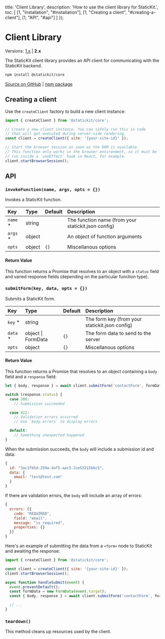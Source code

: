
  title: 'Client Library',
  description: 'How to use the client library for StaticKit.',
  toc: [
    [1, "Installation", "#installation"],
    [1, "Creating a client", "#creating-a-client"],
    [1, "API", "#api"]
  ]
});

# Client Library

Versions: [1.x](/docs/core/1.x) | **2.x**

The StaticKit client library provides an API client for communicating with the StaticKit backend.

```bash
npm install @statickit/core
```

[Source on GitHub](https://github.com/unstacked/statickit-core) | [npm package](https://www.npmjs.com/package/@statickit/core)

## Creating a client

Use the `createClient` factory to build a new client instance:

```js
import { createClient } from '@statickit/core';

// Create a new client instance. You can safely run this in code
// that will get executed during server-side rendering.
const client = createClient({ site: '{your-site-id}' });

// Start the browser session as soon as the DOM is available.
// This function only works in the browser environment, so it must be
// run inside a `useEffect` hook in React, for example.
client.startBrowserSession();
```

## API

### `invokeFunction(name, args, opts = {})`

Invokes a StaticKit function.

| Key                     | Type                     | Default        | Description                                                  |
| :---------------------- | :----------------------- | :------------- | :----------------------------------------------------------- |
| `name` *                | string                   |                | The function name (from your statickit.json config)          |
| `args` *                | object                   |                | An object of function arguments                              |
| `opts`                  | object                   | `{}`           | Miscellanous options                                         | 

#### Return Value

This function returns a Promise that resolves to an object with a `status` field and varied response fields (depending on the particular function type).

### `submitForm(key, data, opts = {})`

Submits a StaticKit form.

| Key                     | Type                     | Default        | Description                                                  |
| :---------------------- | :----------------------- | :------------- | :----------------------------------------------------------- |
| `key` *                 | string                   |                | The form key (from your statickit.json config)               |
| `data` *                | object \| FormData       | `{}`           | The form data to send to the server                          |
| `opts`                  | object                   | `{}`           | Miscellanous options                                         |

#### Return Value

This function returns a Promise that resolves to an object containing a `body` field and a `response` field:

```js
let { body, response } = await client.submitForm('contactForm', formData);

switch (response.status) {
  case 200:
    // Submission succeeded

  case 422:
    // Validation errors occurred
    // Use `body.errors` to display errors

  default:
    // Something unexpected happened
}
```

When the submission succeeds, the `body` will include a submission id and data:

```js
{
  id: "3ac1fb5d-259a-4af5-aac5-2ce53215b6c5",
  data: {
    email: "test@test.com"
  }
}
```

If there are validation errors, the `body` will include an array of errors:

```js
{
  errors: [{
    code: "REQUIRED",
    field: "email",
    message: "is required",
    properties: {}
  }]
}
```

Here's an example of submitting the data from a `<form>` node to StaticKit and awaiting the response:

```js
import { createClient } from '@statickit/core';

const client = createClient({ site: '{your-site-id}' });
client.startBrowserSession();

async function handleSubmit(event) {
  event.preventDefault();
  const formData = new FormData(event.target);
  const { body, response } = await client.submitForm('contactForm', formData);

  // ...
}
```

### `teardown()`

This method cleans up resources used by the client.
